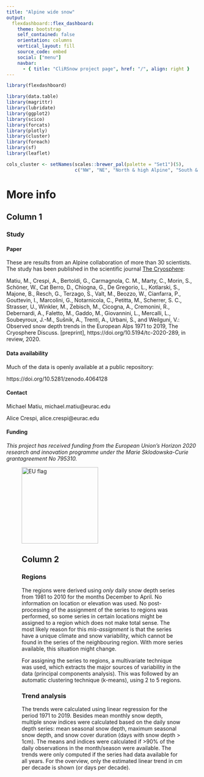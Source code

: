 ```yaml
---
title: "Alpine wide snow"
output: 
  flexdashboard::flex_dashboard:
    theme: bootstrap
    self_contained: false
    orientation: columns
    vertical_layout: fill
    source_code: embed
    social: ["menu"]
    navbar:
      - { title: "CliRSnow project page", href: "/", align: right }
---
```


```r
library(flexdashboard)

library(data.table)
library(magrittr)
library(lubridate)
library(ggplot2)
library(scico)
library(forcats)
library(plotly)
library(cluster)
library(foreach)
library(sf)
library(leaflet)

cols_cluster <- setNames(scales::brewer_pal(palette = "Set1")(5),
                         c("NW", "NE", "North & high Alpine", "South & high Alpine", "SE"))
```



More info 
=========================================


Column 1
-----------------------------------------

### Study


#### Paper

These are results from an Alpine collaboration of more than 30 scientists. The study has been published in the scientific journal [The Cryosphere](https://www.the-cryosphere.net/):


Matiu, M., Crespi, A., Bertoldi, G., Carmagnola, C. M., Marty, C., Morin, S., Schöner, W., Cat Berro, D., Chiogna, G., De Gregorio, L., Kotlarski, S., Majone, B., Resch, G., Terzago, S., Valt, M., Beozzo, W., Cianfarra, P., Gouttevin, I., Marcolini, G., Notarnicola, C., Petitta, M., Scherrer, S. C., Strasser, U., Winkler, M., Zebisch, M., Cicogna, A., Cremonini, R., Debernardi, A., Faletto, M., Gaddo, M., Giovannini, L., Mercalli, L., Soubeyroux, J.-M., Sušnik, A., Trenti, A., Urbani, S., and Weilguni, V.: Observed snow depth trends in the European Alps 1971 to 2019, The Cryosphere Discuss. [preprint], https://doi.org/10.5194/tc-2020-289, in review, 2020. 

#### Data availability

Much of the data is openly available at a public repository:

https://doi.org/10.5281/zenodo.4064128


#### Contact

Michael Matiu, michael.matiu@eurac.edu

Alice Crespi, alice.crespi@eurac.edu 



#### Funding

*This project has received funding from the European Union’s Horizon 2020 research and innovation programme under the Marie Sklodowska-Curie grantagreement No 795310.*

<figure src="/media/logo.png" title="EU flag">
<img src="/media/logo.png" width="200" alt="EU flag">



Column 2
-----------------------------------------

### Regions

The regions were derived using *only* daily snow depth series from 1981 to 2010 for the months December to April. No information on location or elevation was used. No post-processing of the assignment of the series to regions was performed, so some series in certain locations might be assigned to a region which does not make total sense. The most likely reason for this *mis-assignment* is that the series have a unique climate and snow variability, which cannot be found in the series of the neighbouring region. With more series available, this situation might change.

For assigning the series to regions, a multivariate technique was used, which extracts the major sources of variability in the data (principal components analysis). This was followed by an automatic clustering technique (k-means), using 2 to 5 regions.


### Trend analysis

The trends were calculated using linear regression for the period 1971 to 2019. Besides mean monthly snow depth, multiple snow indices were calculated based on the daily snow depth series: mean seasonal snow depth, maximum seasonal snow depth, and snow cover duration (days with snow depth > 1cm). The means and indices were calculated if >90% of the daily observations in the month/season were available. The trends were only computed if the series had data available for all years. For the overview, only the estimated linear trend in cm per decade is shown (or days per decade).











